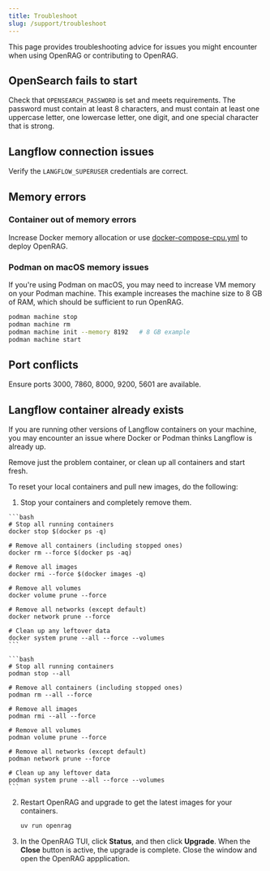 ```yaml
---
title: Troubleshoot
slug: /support/troubleshoot
---
```



This page provides troubleshooting advice for issues you might encounter when using OpenRAG or contributing to OpenRAG.

## OpenSearch fails to start

Check that `OPENSEARCH_PASSWORD` is set and meets requirements.
The password must contain at least 8 characters, and must contain at least one uppercase letter, one lowercase letter, one digit, and one special character that is strong.

## Langflow connection issues

Verify the `LANGFLOW_SUPERUSER` credentials are correct.

## Memory errors

### Container out of memory errors

Increase Docker memory allocation or use [docker-compose-cpu.yml](https://github.com/langflow-ai/openrag/blob/main/docker-compose-cpu.yml) to deploy OpenRAG.

### Podman on macOS memory issues

If you're using Podman on macOS, you may need to increase VM memory on your Podman machine.
This example increases the machine size to 8 GB of RAM, which should be sufficient to run OpenRAG.
   ```bash
   podman machine stop
   podman machine rm
   podman machine init --memory 8192   # 8 GB example
   podman machine start
   ```
   
## Port conflicts

Ensure ports 3000, 7860, 8000, 9200, 5601 are available.

## Langflow container already exists

If you are running other versions of Langflow containers on your machine, you may encounter an issue where Docker or Podman  thinks Langflow is already up.

Remove just the problem container, or clean up all containers and start fresh. 

To reset your local containers and pull new images, do the following:

1. Stop your containers and completely remove them.

<Tabs groupId="Container software">
  <TabItem value="Docker" label="Docker" default>

    ```bash
    # Stop all running containers
    docker stop $(docker ps -q)
    
    # Remove all containers (including stopped ones)
    docker rm --force $(docker ps -aq)
    
    # Remove all images
    docker rmi --force $(docker images -q)
    
    # Remove all volumes
    docker volume prune --force
    
    # Remove all networks (except default)
    docker network prune --force
    
    # Clean up any leftover data
    docker system prune --all --force --volumes
    ```

   </TabItem>
   <TabItem value="Podman" label="Podman">

    ```bash
    # Stop all running containers
    podman stop --all
    
    # Remove all containers (including stopped ones)
    podman rm --all --force
    
    # Remove all images
    podman rmi --all --force
    
    # Remove all volumes
    podman volume prune --force
    
    # Remove all networks (except default)
    podman network prune --force
    
    # Clean up any leftover data
    podman system prune --all --force --volumes
    ```

  </TabItem>
</Tabs>

2. Restart OpenRAG and upgrade to get the latest images for your containers.
   ```bash
   uv run openrag
   ```

3. In the OpenRAG TUI, click **Status**, and then click **Upgrade**.
When the **Close** button is active, the upgrade is complete.
Close the window and open the OpenRAG appplication. 
